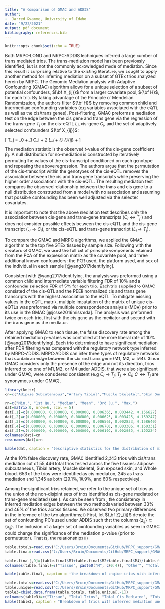 ```yaml
---
title: "A Comparison of GMAC and ADDIS"
author: 
-  Jarred Kvamme, University of Idaho
date: "9/22/2021"
output: pdf_document
bibliography: references.bib
---
```


```r
knitr::opts_chunk$set(echo = TRUE)
```

\section*{Overview}
Both MRPC-LOND and MRPC-ADDIS techniques inferred a large number of trans mediated trios. The trans-mediation model has been previously identified, but is not the commonly ackowledged mode of mediation. Since this result is surprising relative to the existing literature, we sought to apply another method for inferring mediation on a subset of GTEx trios analyzed herein by MRPC. The Genomic Mediation analysis with Adaptive Confounding (GMAC) algorithm allows for a unique selection of a subset of potential confounders, ${\bf X_{ij}}$ from a larger covariate pool, ${\bf H}$, for each trio. By taking advantage of the Principle of Mendelian Randomization, the authors filter ${\bf H}$ by removing common child and intermediate confounding variables (e.g variables associated with the eQTL as well as the cis/trans genes). Post-filtering, GMAC preforms a mediation test on the edge between the cis gene and trans gene via the regression of the trans-gene $T_j$ on the cis-eQTL $L_i$, cis-gene $C_i$, and the set of adaptively selected confounders ${\bf X_{ij}}$:

\[ T_j = \beta_0 + \beta_1 C_i + \beta_2 L_i + {\bf \Gamma} {\bf X}_{ij} + \epsilon \]

The mediation statistic is the observed $t$-value of the cis-gene coefficient $\beta_1$. A null distribution for no-mediation is constructed by iteratively permuting the values of the cis-transcript conditioned on each genotype and repeating the above regression. The authors argue that the permutation of the cis-transcript within the genotypes of the cis-eQTL removes the association between the cis and trans gene transcripts while preserving the higher order associations with the cis-eQTL. The resulting mediation test compares the observed relationship between the trans and cis gene to a null distribution constructed from a model with no association and assuming that possible confounding has been well adjusted via the selected covariates. 

It is important to note that the above mediation test describes only the association between cis-gene and trans-gene transcripts ($C_i \leftrightarrow T_j$ ) and does not consider possible effects between the cis-eQTL and the cis-gene transcript ($L_i \rightarrow C_i$), or the cis-eQTL and trans-gene transcript ($L_i \rightarrow T_j$).

\section*{2. Methods}

To compare the GMAC and MRPC algorithms, we applied the GMAC algorithm to the top five GTEx tissues by sample size. Following with the creators of GMAC, we used the full set of principle components retained from the PCA of the expression matrix as the covariate pool, and three additional known confounders: the PCR used, the platform used, and sex of the individual in each sample [@yang2017identifying].    

Consistent with @yang2017identifying, the analysis was preformed using a common child and intermediate variable filtering  FDR of $10\%$ and a confounder selection FDR of $5\%$ for each trio. Each trio supplied to GMAC consisted of the cis-QTL and the PEER normalized cis and trans gene transcripts with the highest association to the eQTL. To mitigate missing values in the eQTL matrix, multiple imputation of the matrix of unique cis-eQTLs was preformed via multiple correspondence analysis (MCA) prior to its use in the GMAC [@josse2016missmda]. The analysis was preformed twice on each trio, first with the cis gene as the mediator and second with the trans gene as the mediator. 
   
After applying GMAC to each tissue, the false discovery rate among the retained mediation p-values was controlled at the more liberal rate of $10\%$ [@yang2017identifying]. Each trio determined to have significant mediation after FDR filtering was compared with the regulatory network type inferred by MRPC-ADDIS. MRPC-ADDIS can infer three types of regulatory networks that contain an edge between the cis and trans gene (M1, M2, or M4). Since GMAC considers only the presence of the edge and not its direction, trios inferred to be one of M1, M2, or M4 under ADDIS, that were also significant under GMAC, were considered consistent (e.g $C_i \rightarrow T_j$; $T_j \rightarrow C_i$; $C_i \leftrightarrow T_j$ are synonymous under GMAC).   
 

```r
library(knitr)
cn=c("Adipose Subcutaneous","Artery Tibial","Muscle Skeletal","Skin Sun Exposed","Whole Blood")

rn=c("Min.", "1st Qu.", "Median", "Mean", "3rd Qu.", "Max.")
dat=matrix(0, nrow=6, ncol = 5)
dat[,1]=c(0.000000, 0.000000, 0.000000, 0.006365, 0.003442, 0.156627)
dat[,2]=c(0.000000, 0.000000, 0.000000, 0.006625, 0.003425, 0.159247)
dat[,3]=c(0.000000, 0.000000, 0.000000, 0.006560, 0.002833, 0.158640)
dat[,4]=c(0.000000, 0.000000, 0.000000, 0.006701, 0.003306, 0.160331)
dat[,5]=c(0.000000, 0.000000, 0.000000, 0.006103, 0.002985, 0.155224)
colnames(dat)=cn
row.names(dat)=rn

kable(dat, caption = "Descriptive statistics for the distribution of missing values across the eQTL's for each tissue used in GMAC" )

```


\section*{3. Results}

At the $10\%$ false discovery rate, GMAC identified 2,243 trios with cis/trans mediation out of 55,446 total trios tested across the five tissues: Adipose subcutaneous, Tibial artery, Muscle skeletal, Sun exposed skin, and Whole blood. 653 of the trios were identified as cis mediation, 245 as trans mediation and 1,345 as both ($29.1\%, 10.9\%$, and $60\%$ respectivley). 

Among the significant trios retained, we refer to the unique set of trios as the union of the non-disjoint sets of trios identified as cis-gene mediated or trans-gene mediated (see \textbf{ Table 3}). As can be seen from \textbf{Table 3}, the consistency in inferred mediation edges between the two methods varied between $33\%$ and $46\%$ of the trios across tissues. We observed two primary differences in the inference of the two algorithms; i) First, let ${\bf Z}_{ij}$ denote the set of confounding PC's used under ADDIS such that the columns $\{z_{ij} \} \subset \{x_{ij}\}$. The inclusion of a larger set of confounding variables as seen in GMAC could change the significance of the mediation p-value (prior to permutation). That is, the relationships   ii)     


```r

table.totals=read.csv("C:/Users/Bruin/Documents/GitHub/MRPC_support/GMAC analysis/final_result_table500_02.csv")
table.final=read.csv("C:/Users/Bruin/Documents/GitHub/MRPC_support/GMAC analysis/summary.all.tissues.final.csv")

table.final[,9]=(table.final$M1+table.final$M2+table.final$M4)/table.final[,8]
colnames(table.final)=c("Tissue", paste0("M", c(0:4)), "Other", "Total GMAC Inferred", "Percentage In Common")

kable(table.final, caption = "The breakdown of unqiue trios with inferred significant cis or trans mediation under GMAC across their respective ADDIS inferred regulatory networks. The column \"Percentage In Common\" is the proportion of significant trios that also contained a mediation edge in the regulatory network inferred under ADDIS", digits = 4)
```










```r

table.totals=read.csv("C:/Users/Bruin/Documents/GitHub/MRPC_support/GMAC analysis/final_result_table500_02.csv")
table.unique=read.csv("C:/Users/Bruin/Documents/GitHub/MRPC_support/GMAC analysis/GMAC.unique.trios.breakdown.csv")
table3=cbind.data.frame(table.totals, table.unique[,-1])
colnames(table3)=c("Tissue", "Total Trios", "Total Cis Mediated", "Total Trans Mediated", "Unique Cis Only", "Unique Trans Only", "Unique Both", "Unique Total")
kable(table3, caption = "Breakdown of trios with inferred mediation under GMAC across both cis and trans mediation types. The column \"Unique Both\" represents the intersect of columns 2 and 3")


```









\newpage
\section*{References}